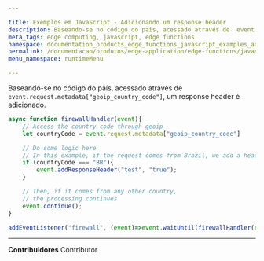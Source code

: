 ```yaml
---

title: Exemplos em JavaScript - Adicionando um response header
description: Baseando-se no código do pais, acessado através de  event.request.metadata['geoip_country_code'], um response header é adicionado.
meta_tags: edge computing, javascript, edge functions
namespace: documentation_products_edge_functions_javascript_examples_adding_response_header
permalink: /documentacao/produtos/edge-application/edge-functions/javascript-examples/adding-response-header/
menu_namespace: runtimeMenu

---
```


Baseando-se no código do país, acessado através de `event.request.metadata["geoip_country_code"]`, um response header é adicionado.

```js
async function firewallHandler(event){
    // Access the country code through geoip
    let countryCode = event.request.metadata["geoip_country_code"]

    // Do some logic here
    // In this example, if the request comes from Brazil, we add a header to the response
    if (countryCode === "BR"){
        event.addResponseHeader("test", "true");
    }

    // Then, if it comes from any other country,
    // the processing continues
    event.continue();
}

addEventListener("firewall", (event)=>event.waitUntil(firewallHandler(event)));
```



---


**Contribuidores** <ContributorList>Contributor</ContributorList>
